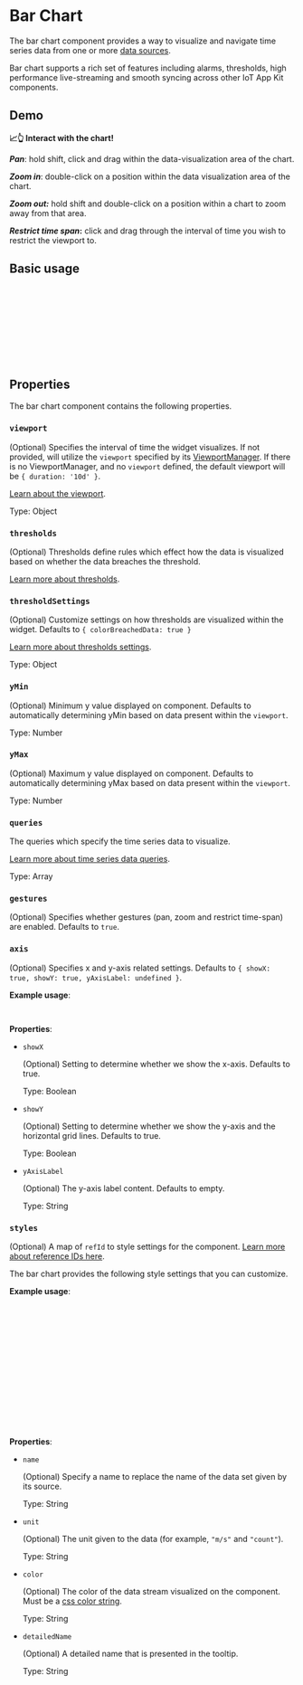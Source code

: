 

<Meta of={BarChartStories} />

# Bar Chart

The bar chart component provides a way to visualize and navigate time series data from one or more [data sources](http://localhost:6006/?path=/docs/core-datasources--docs).

Bar chart supports a rich set of features including alarms, thresholds, high performance live-streaming and smooth syncing across other IoT App Kit components.

## Demo

<Canvas sourceState="none" of={BarChartStories.Standard} />

**📈👆 Interact with the chart!**

**_Pan_**: hold shift, click and drag within the data-visualization area of the chart.

**_Zoom in_**: double-click on a position within the data visualization area of the chart.

**_Zoom out:_** hold shift and double-click on a position within a chart to zoom away from that area.

**_Restrict time span_:** click and drag through the interval of time you wish to restrict the viewport to.

## Basic usage


```jsx
import { BarChart, WebglContext } from '@iot-app-kit/react-components';
import '@iot-app-kit/react-components/styles.css';

const Page = () => (
  <div>
    <BarChart queries={[/** add your queries here *//]} />
    <WebglContext />
  </div>
);
```

## Properties

The bar chart component contains the following properties.

### `viewport`

(Optional) Specifies the interval of time the widget visualizes. If not provided, will utilize the `viewport` specified by its [ViewportManager](http://localhost:6006/?path=/docs/components-viewportmanager--docs).
If there is no ViewportManager, and no `viewport` defined, the default viewport will be `{ duration: '10d' }`.

[Learn about the viewport](/docs/core-viewport--docs).

Type: Object

### `thresholds`

(Optional) Thresholds define rules which effect how the data is visualized based on whether the data breaches the threshold.

[Learn more about thresholds](/docs/core-thresholds--docs#thresholds).

### `thresholdSettings`

(Optional) Customize settings on how thresholds are visualized within the widget. Defaults to `{ colorBreachedData: true }`

[Learn more about thresholds settings](/docs/core-thresholds--docs#thresholdsettings).

Type: Object

### `yMin`
(Optional) Minimum y value displayed on component. Defaults to automatically determining yMin based on data present within the `viewport`.

Type: Number

### `yMax`
(Optional) Maximum y value displayed on component. Defaults to automatically determining yMax based on data present within the `viewport`.

Type: Number

### `queries`

The queries which specify the time series data to visualize.

[Learn more about time series data queries](/docs/core-time-series-data--docs).

Type: Array

### `gestures`

(Optional) Specifies whether gestures (pan, zoom and restrict time-span) are enabled. Defaults to `true`.

### `axis`

(Optional) Specifies x and y-axis related settings. Defaults to `{ showX: true, showY: true, yAxisLabel: undefined }`.

__Example usage__:
```jsx
<BarChart axis={{ showX: false, showY: true, yAxisLabel: 'mph' }} {...otherFields} />
```

__Properties__:

- `showX`

  (Optional) Setting to determine whether we show the x-axis. Defaults to true.

  Type: Boolean

- `showY`

  (Optional) Setting to determine whether we show the y-axis and the horizontal grid lines. Defaults to true.

  Type: Boolean

- `yAxisLabel`

  (Optional) The y-axis label content. Defaults to empty.

  Type: String

### `styles`

(Optional) A map of `refId` to style settings for the component. [Learn more about reference IDs here](/docs/core-styles--docs).

The bar chart provides the following style settings that you can customize.

__Example usage__:
```jsx

<BarChart
  /** Specifying a query which provides a `refId` */
  queries={[
    query.timeSeriesData({
      assets: [{
        assetId: 'id',
        properties: [{ propertyId: 'property', refId: 'my-property' }]
      }]
    })
 ]}

 /** Mapping the provided `refId` to the bar chart style settings */
 styles={{ 'my-property': { color: 'red', name: 'My Cool Property' }}}
/>

```

__Properties__:

* `name`

    (Optional) Specify a name to replace the name of the data set given by its source.

    Type: String

* `unit`

    (Optional) The unit given to the data (for example, `"m/s"` and `"count"`).

    Type: String

* `color`

    (Optional) The color of the data stream visualized on the component. Must be a [css color string](https://www.w3schools.com/howto/default.asp).

    Type: String

* `detailedName`

    (Optional) A detailed name that is presented in the tooltip.

    Type: String

